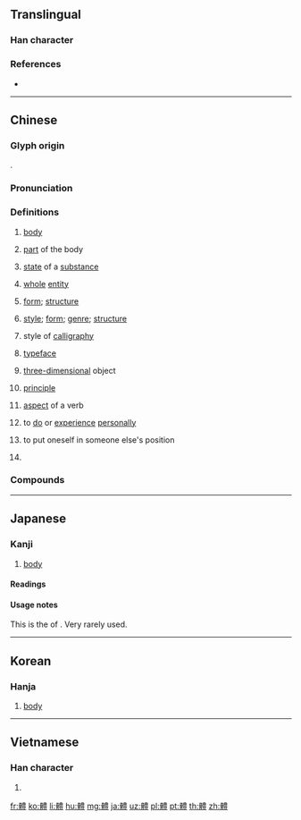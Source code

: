 {{character info/new}}
{{also|体|骵|躰|軆}}
==Translingual==

===Han character===
{{Han char|rn=188|rad=骨|as=13|sn=23|four=75218|canj=BBTWT|ids=⿰骨豊}}

===References===
* {{Han ref|kx=1451.060|dkj=45291|dj=1978.020|hdz=74419.030|uh=9AD4|ud=39636|bh=C5E9|bd=50665}}

----

==Chinese==
{{zh-forms|s=体}}

===Glyph origin===
{{Han etym}}
{{Han compound|骨|豊|c1=s|c2=p|t1=bone|ls=psc}}.

===Pronunciation===
{{zh-pron
|m=tǐ,tī
|m_note=tǐ - usual pronunciation; tī - Mainland variant, only used in {{zh-l|*體己}}
|c=tai2
|md=tā̤
|mn=thé/thái/qz,tw,xm:thóe/qz:thúiⁿ
|mn_note=thé - literary; thái/thóe/thuíⁿ - colloquial
|h=pfs=thí
|w=2thi
|mc=y
|oc=y
|cat=n,v,pn
}}

===Definitions===
{{zh-hanzi}}

# [[body]]
#: {{zh-x|身體|body}}
# [[part]] of the body
#: {{zh-x|肢體|limb}}
# [[state]] of a [[substance]]
#: {{zh-x|固體|solid '''state'''}}
# [[whole]] [[entity]]
#: {{zh-x|物體|object}}
# [[form]]; [[structure]]
#: {{zh-x|體制|system of organization}}
# {{lb|zh|literature}} [[style]]; [[form]]; [[genre]]; [[structure]]
#: {{zh-x|文體|literary '''form'''}}
# style of [[calligraphy]]
#: {{zh-x|隸體|clerical '''script'''}}
# [[typeface]]
#: {{zh-x|宋體|Song '''typeface'''}}
# [[three-dimensional]] object
#: {{zh-x|正方體|cube}}
# [[principle]]
#: {{zh-x|^中學 為{wéi} 體，西學 為{wéi} 用|Chinese traditional learning as the '''fundamental structure''', Western learning for practical use}}
# {{lb|zh|mainland China|grammar}} [[aspect]] of a verb
#: {{zh-x|進行體|progressive '''aspect'''}}
# to [[do]] or [[experience]] [[personally]]
#: {{zh-x|身體力行|to '''practise''' what one advocates}}
#: {{zh-x|體驗|to learn through experience}}
# to put oneself in someone else's position
#: {{zh-x|體恤|to understand and sympathize with}}
# {{surname|lang=zh}}

===Compounds===
{{zh-der|體表|體裁|體操|體察|體嘗|體詞|體大思精|體罰|體格|體會|體積|體檢|體力|體力勞動|體例|體諒|體貌|體面|體念|體膨脹|體魄|體腔|體式|體態|體壇|體貼|體統|體味|體溫|體溫表|體溫計|體無完膚|體惜|體系|體現|體刑|體形|體型|體恤|體癬|體循環|體驗|體液|體育|體育場|體育館|體育運動|體徵|體制|體質|體重|腺體|繁體字|簡體字|古體詩|圓錐體|具體|偷春體|六面體|可體|坯體|宋體字|八體|半導體|別體|客體|具體化|共同體|太康體|合體|三稜體|主體|不導體|人體|七體|四面體|四體書|個體戶|一體|喻體|半流體|俳體|天體營|俳優體|團體|得體|實體法|字體|單倍體|徐庾體|下體|形體|事體|團體操|巴氏體|名體|仄起體|國體|仿宋體|幼體|垂體|孢子體|上體|屍體|導體|俗體|實體論|實體|今體詩|宮體|丟體面|元和體|建安體|媒介體|全體|好體面|性體|多醣體|圓柱體|大體|天體|大體上|四六體|四體|圍阻體|固體|定體|噬菌體|單體字|多媒體|十體書|中心體|公安體|印刷體|半球體|凝膠體|二極體|六體|個體|媒體|稜柱體|相體|書體|海綿體|特體|晶體管|正始體|查體|氣體|正體|磁性體|玉體|歐虞體|文體|病體|政體|禁體|晶狀體|整體|柳體|液體|晶體|破體|柏梁體|抗體|拗體|手寫體|母體|楷體|磁體|球體|硬體|破體書|松果體|戒體|流體|矩形體|睫體|異體|百體|整體性|白色體|發光體|揣身體|瘦金體|拗體詩|異體字|新體詩|玉臺體|物體|掩體|玻璃體|獨體|破體字|曲體|礦體|核糖體|旋轉體|有機體|無機體|染色體|沒體面|永明體|水體|水晶體|板腔體|星體|歐體|橢圓體|或體|投體|打體己|本體論|本體|正方體|新民體|體臭|結晶體|選體|衣原體|騷體|蠲體|連體嬰|遺體|船體|連珠體|裸體|身體|紡錘體|體信|體能|體製|縱體|脫體|香奩體|群體|賤體|超導體|立體感|解體|肉體|草體|體究|體樣兒|落體|記憶體|飛白體|葉狀體|紆體|體悉|附體|總體|錦體社|芽體|繼體|竟陵體|體下|體行|老宋體|軀體|體度|非導體|胴體|立體派|貴體|電晶體|通體|編年體|院體畫|裸體畫|體己|齊梁體|體訪|黃體|道體|識大體|菌絲體|體認|立體|載體|近體詩|變體|螢光體|體語|體蝨|體用|體物|體法|體氣|體毛|體段|體探|體憲|體性|體問|體勢|體位|體沉|駢體文|繁體|體要|館閣體|車體|結體|龍體|錐體|菌原體|顏體|葉綠體|螺旋體|透明體|酮體症|赤體|露體|體重計|體色|集體|長方體|配糖體|語體文|長慶體|胞子體|體調|配子體|遍體|膠體物|趙體|類星體|體知|軟體|紀傳體|超媒體|立方體|體解|體改|絕緣體|西崑體|總體戰|蔽體|脈波體|肢體|肌體|線粒體|黑體}}

----

==Japanese==

===Kanji===
{{ja-kanji|grade=uc|rs=骨13|style=ky|shin=体}}

# [[body]]

====Readings====
{{ja-readings
|goon=[[たい]] (tai)
|kanon=[[てい]] (tei)
|kun=[[からだ]] (karada), [[かたち]] (katachi) {{qualifier|non-[[w:Jōyō kanji|Jōyō]] reading, very rare}}
}}

====Usage notes====
This is the {{m|ja|旧字体|sc=Latn|kyūjitai|old form}} of {{ja-l|体}}. Very rarely used.

----

==Korean==

===Hanja===
{{ko-hanja|hangeul=[[체]]|eumhun=|mr=ch'e|y=chey}}

# [[body]]

----

==Vietnamese==

===Han character===
{{vi-hantu|[[thể]]|rs=骨13}}

# {{defn|lang=vi|sort=骨13}}

[[fr:體]]
[[ko:體]]
[[li:體]]
[[hu:體]]
[[mg:體]]
[[ja:體]]
[[uz:體]]
[[pl:體]]
[[pt:體]]
[[th:體]]
[[zh:體]]
